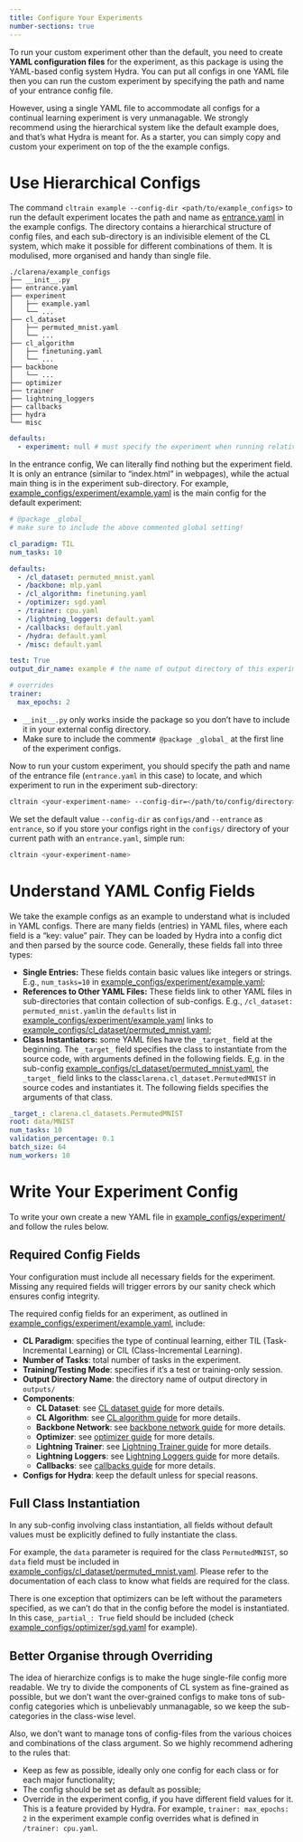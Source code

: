 ```yaml
---
title: Configure Your Experiments
number-sections: true
---
```


To run your custom experiment other than the default, you need to create **YAML configuration files** for the experiment, as this package is using the YAML-based config system Hydra. You can put all configs in one YAML file then you can run the custom experiment by specifying the path and name of your entrance config file.

However, using a single YAML file to accommodate all configs for a continual learning experiment is very unmanagable. We strongly recommend using the hierarchical system like the default example does, and that's what Hydra is meant for. As a starter, you can simply copy and custom your experiment on top of the the example configs.

# Use Hierarchical Configs

The command `cltrain example --config-dir <path/to/example_configs>
` to run the default experiment locates the path and name as [entrance.yaml](https://github.com/pengxiang-wang/continual-learning-research/tree/main/example_configs/entrance.yaml) in the example configs. The directory contains a hierarchical structure of config files, and each sub-directory is an indivisible element of the CL system, which make it possible for different combinations of them. It is modulised, more organised and handy than single file.

```plain
./clarena/example_configs
├── __init__.py
├── entrance.yaml
├── experiment
│   ├── example.yaml
│   └── ...
├── cl_dataset
│   ├── permuted_mnist.yaml
│   └── ...
├── cl_algorithm
│   ├── finetuning.yaml
│   └── ...
├── backbone
│   └── ...
├── optimizer
├── trainer
├── lightning_loggers
├── callbacks
├── hydra
└── misc
```



```.yaml
defaults:
  - experiment: null # must specify the experiment when running relative command
```

In the entrance config, We can literally find nothing but the experiment field. It is only an entrance (similar to "index.html" in webpages), while the actual main thing is in the experiment sub-directory. For example, [example_configs/experiment/example.yaml](https://github.com/pengxiang-wang/continual-learning-research/tree/main/example_configs/experiment/example.yaml) is the main config for the default experiment:


```.yaml
# @package _global_
# make sure to include the above commented global setting!

cl_paradigm: TIL
num_tasks: 10

defaults:
  - /cl_dataset: permuted_mnist.yaml
  - /backbone: mlp.yaml
  - /cl_algorithm: finetuning.yaml
  - /optimizer: sgd.yaml
  - /trainer: cpu.yaml
  - /lightning_loggers: default.yaml
  - /callbacks: default.yaml
  - /hydra: default.yaml
  - /misc: default.yaml

test: True
output_dir_name: example # the name of output directory of this experiment

# overrides
trainer:
  max_epochs: 2
```

::: { .callout-note }
- `__init__.py` only works inside the package so you don't have to include it in your external config directory.
- Make sure to include the comment`# @package _global_` at the first line of the experiment configs.
:::

Now to run your custom experiment, you should specify the path and name of the entrance file (`entrance.yaml` in this case) to locate, and which experiment to run in the experiment sub-directory:

```bash
cltrain <your-experiment-name> --config-dir=</path/to/config/directory> --entrance=<your-entrance-config-name>
```

We set the default value `--config-dir` as `configs/`and `--entrance` as `entrance`, so if you store your configs right in the `configs/` directory of your current path with an `entrance.yaml`, simple run:

```bash
cltrain <your-experiment-name>
```

# Understand YAML Config Fields

We take the example configs as an example to understand what is included in YAML configs. There are many fields (entries) in YAML files, where each field is a "key: value" pair. They can be loaded by Hydra into a config dict and then parsed by the source code. Generally, these fields fall into three types:

- **Single Entries:** These fields contain basic values like integers or strings. E.g., `num_tasks=10 ` in [example_configs/experiment/example.yaml](https://github.com/pengxiang-wang/continual-learning-research/tree/main/example_configs/experiment/example.yaml);
- **References to Other YAML Files:** These fields link to other YAML files in sub-directories that contain collection of sub-configs. E.g., `/cl_dataset: permuted_mnist.yaml`in the `defaults` list in [example_configs/experiment/example.yaml](https://github.com/pengxiang-wang/continual-learning-research/tree/main/example_configs/experiment/example.yaml) links to [example_configs/cl_dataset/permuted_mnist.yaml](https://github.com/pengxiang-wang/continual-learning-research/tree/main/example_configs/cl_dataset/permuted_mnist.yaml);
-  **Class Instantiators:** some YAML files have the `_target_` field at the beginning. The `_target_` field specifies the class to instantiate from the source code, with arguments defined in the following fields. E,g. in the sub-config [example_configs/cl_dataset/permuted_mnist.yaml](https://github.com/pengxiang-wang/continual-learning-research/tree/main/example_configs/cl_dataset/permuted_mnist.yaml), the `_target_` field links to the class`clarena.cl_dataset.PermutedMNIST` in source codes and instantiates it. The following fields specifies the arguments of that class.

```.yaml
_target_: clarena.cl_datasets.PermutedMNIST
root: data/MNIST
num_tasks: 10
validation_percentage: 0.1
batch_size: 64
num_workers: 10
```


# Write Your Experiment Config

To write your own create a new YAML file in  [example_configs/experiment/](https://github.com/pengxiang-wang/continual-learning-research/tree/main/example_configs/experiment/) and follow the rules below.

## Required Config Fields

Your configuration must include all necessary fields for the experiment. Missing any required fields will trigger errors by our sanity check which ensures config integrity.

The required config fields for an experiment, as outlined in [example_configs/experiment/example.yaml](https://github.com/pengxiang-wang/continual-learning-research/tree/main/example_configs/experiment/example.yaml), include:

- **CL Paradigm**: specifies the type of continual learning, either TIL (Task-Incremental Learning) or CIL (Class-Incremental Learning).
- **Number of Tasks**: total number of tasks in the experiment.
- **Training/Testing Mode**: specifies if it’s a test or training-only session.
- **Output Directory Name**: the directory name of output directory in `outputs/`
- **Components**:
  - **CL Dataset**: see [CL dataset guide](CL-dataset.qmd) for more details.
  - **CL Algorithm**: see [CL algorithm guide](CL-algorithm.qmd) for more details.
  - **Backbone Network**: see [backbone network guide](backbone-network.qmd) for more details.
  - **Optimizer**: see [optimizer guide](optimizer.qmd) for more details.
  - **Lightning Trainer**: see [Lightning Trainer guide](lightning-trainer.qmd) for more details.
  - **Lightning Loggers**: see [Lightning Loggers guide](lightning-loggers.qmd) for more details.
  - **Callbacks**: see [callbacks guide](callbacks.qmd) for more details.
- **Configs for Hydra**: keep the default unless for special reasons.

## Full Class Instantiation

In any sub-config involving class instantiation, all fields without default values must be explicitly defined to fully instantiate the class.

For example, the `data` parameter is required for the class `PermutedMNIST`, so `data` field must be included in [example_configs/cl_dataset/permuted_mnist.yaml](https://github.com/pengxiang-wang/continual-learning-research/tree/main/example_configs/cl_dataset/permuted_mnist.yaml). Please refer to the documentation of each class to know what fields are required for the class.

There is one exception that optimizers can be left without the parameters specified, as we can't do that in the config before the model is instantiated. In this case,`_partial_: True` field should be included (check [example_configs/optimizer/sgd.yaml](https://github.com/pengxiang-wang/continual-learning-research/tree/main/example_configs/optimizer/sgd.yaml) for example).

## Better Organise through Overriding

The idea of hierarchize configs is to make the huge single-file config more readable. We try to divide the components of CL system as fine-grained as possible, but we don't want the over-grained configs to make tons of sub-config categories which is unbelievably unmanagable, so we keep the sub-categories in the class-wise level.

Also, we don't want to manage tons of config-files from the various choices and combinations of the class argument. So we highly recommend adhering to the rules that:

- Keep as few as possible, ideally only one config for each class or for each major functionality;
- The config should be set as default as possible;
- Override in the experiment config, if you have different field values for it. This is a feature provided by Hydra. For example, `trainer: max_epochs: 2` in the experiment example config overrides what is defined in `/trainer: cpu.yaml`.
